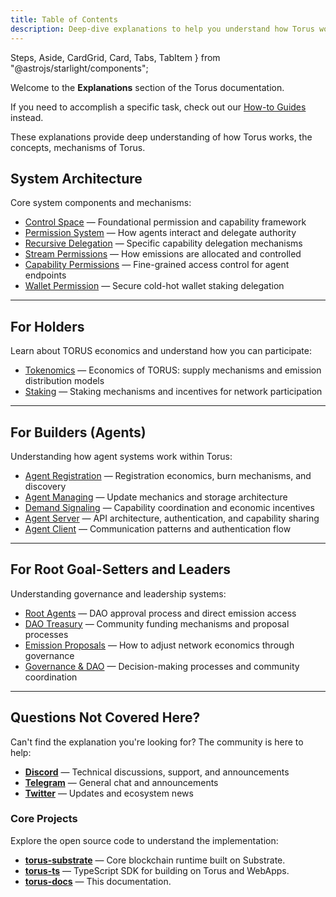 ```yaml
---
title: Table of Contents
description: Deep-dive explanations to help you understand how Torus works under the hood.
---
```

  Steps,
  Aside,
  CardGrid,
  Card,
  Tabs,
  TabItem
} from "@astrojs/starlight/components";

Welcome to the **Explanations** section of the Torus documentation.

If you need to accomplish a specific task, check out our [How-to Guides](https://docs.torus.network/how-to-guides/table-of-contents/) instead.   

These explanations provide deep understanding of how Torus works, the concepts, mechanisms of Torus.   


## System Architecture

Core system components and mechanisms:

- [Control Space](https://docs.torus.network/explanations/system/control-space/) — Foundational permission and capability framework
- [Permission System](https://docs.torus.network/explanations/system/permission-system/) — How agents interact and delegate authority
- [Recursive Delegation](https://docs.torus.network/explanations/system/recursive-delegation/) — Specific capability delegation mechanisms
- [Stream Permissions](https://docs.torus.network/explanations/system/emission-permissions/) — How emissions are allocated and controlled
- [Capability Permissions](https://docs.torus.network/explanations/system/capability-permissions/) — Fine-grained access control for agent endpoints
- [Wallet Permission](https://docs.torus.network/explanations/system/wallet-stake-permission/) — Secure cold-hot wallet staking delegation

---

## For Holders


Learn about TORUS economics and understand how you can participate:

- [Tokenomics](https://docs.torus.network/explanations/holders/tokenomics/) — Economics of TORUS: supply mechanisms and emission distribution models
- [Staking](https://docs.torus.network/explanations/holders/staking/) — Staking mechanisms and incentives for network participation


---

## For Builders (Agents)

Understanding how agent systems work within Torus:

- [Agent Registration](https://docs.torus.network/explanations/builders/agent-registration/) — Registration economics, burn mechanisms, and discovery
- [Agent Managing](https://docs.torus.network/explanations/builders/agent-managing/) — Update mechanics and storage architecture
- [Demand Signaling](https://docs.torus.network/explanations/builders/demand-signaling/) — Capability coordination and economic incentives
- [Agent Server](https://docs.torus.network/explanations/builders/agent-server/) — API architecture, authentication, and capability sharing
- [Agent Client](https://docs.torus.network/explanations/builders/agent-client/) — Communication patterns and authentication flow

---

## For Root Goal-Setters and Leaders

Understanding governance and leadership systems:

- [Root Agents](https://docs.torus.network/explanations/goal-leaders/root-agents/) — DAO approval process and direct emission access
- [DAO Treasury](https://docs.torus.network/explanations/goal-leaders/dao-treasury/) — Community funding mechanisms and proposal processes
- [Emission Proposals](https://docs.torus.network/explanations/goal-leaders/emission-proposals/) — How to adjust network economics through governance
- [Governance & DAO](https://docs.torus.network/explanations/goal-leaders/governance-dao/) — Decision-making processes and community coordination

---


## Questions Not Covered Here?

Can't find the explanation you're looking for? The community is here to help:

- **[Discord](https://discord.gg/torus)** — Technical discussions, support, and announcements
- **[Telegram](https://t.me/torusnetwork)** — General chat and announcements
- **[Twitter](https://x.com/torus_network)** — Updates and ecosystem news

### Core Projects

Explore the open source code to understand the implementation:

- **[torus-substrate](https://github.com/renlabs-dev/torus-substrate)** — Core blockchain runtime built on Substrate.
- **[torus-ts](https://github.com/renlabs-dev/torus-ts)** — TypeScript SDK for building on Torus and WebApps.
- **[torus-docs](https://github.com/renlabs-dev/torus-docs)** — This documentation.